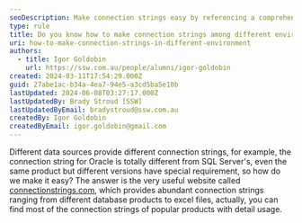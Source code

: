 ```yaml
---
seoDescription: Make connection strings easy by referencing a comprehensive online resource featuring abundant database product and file connections.
type: rule
title: Do you know how to make connection strings among different environment?
uri: how-to-make-connection-strings-in-different-environment
authors:
  - title: Igor Goldobin
    url: https://ssw.com.au/people/alumni/igor-goldobin
created: 2024-03-11T17:54:29.000Z
guid: 27abe1ac-b34a-4ea7-94e5-a3cd5ba5e10b
lastUpdated: 2024-06-08T03:27:17.000Z
lastUpdatedBy: Brady Stroud [SSW]
lastUpdatedByEmail: bradystroud@ssw.com.au
createdBy: Igor Goldobin
createdByEmail: igor.goldobin@gmail.com
---
```


Different data sources provide different connection strings, for example, the connection string for Oracle is totally different from SQL Server's, even the same product but different versions have special requirement, so how do we make it easy?
The answer is the very useful website called [connectionstrings.com](https://www.connectionstrings.com/), which provides abundant connection strings ranging from different database products to excel files, actually, you can find most of the connection strings of popular products with detail usage.
